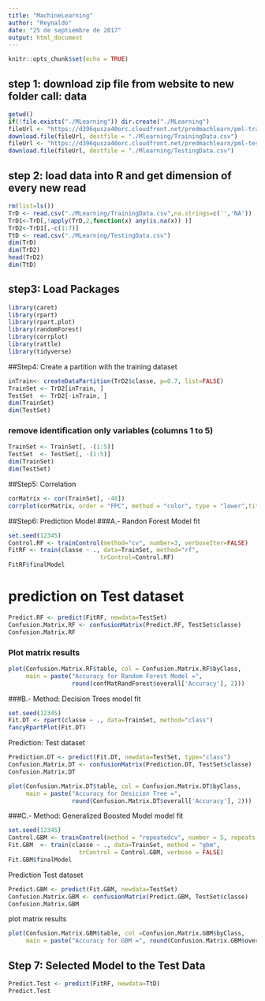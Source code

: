 ```yaml
---
title: "MachineLearning"
author: "Reynaldo"
date: "25 de septiembre de 2017"
output: html_document
---
```


```r
knitr::opts_chunk$set(echo = TRUE)
```
## step 1: download zip file from website to new folder call: data
```r
getwd()
if(!file.exists("./MLearning")) dir.create("./MLearning")
fileUrl <- "https://d396qusza40orc.cloudfront.net/predmachlearn/pml-training.csv"
download.file(fileUrl, destfile = "./Mlearning/TrainingData.csv")
fileUrl <- "https://d396qusza40orc.cloudfront.net/predmachlearn/pml-testing.csv"
download.file(fileUrl, destfile = "./Mlearning/TestingData.csv")
```
## step 2: load data into R and get dimension of every new read
```r
rm(list=ls()) 
TrD <- read.csv("./MLearning/TrainingData.csv",na.strings=c('','NA'))
TrD1<-TrD[,!apply(TrD,2,function(x) any(is.na(x)) )]
TrD2<-TrD1[,-c(1:7)]
TtD <- read.csv("./MLearning/TestingData.csv")
dim(TrD)
dim(TrD2)
head(TrD2)
dim(TtD)
```
## step3: Load Packages
```r
library(caret)
library(rpart)
library(rpart.plot)
library(randomForest)
library(corrplot)
library(rattle)
library(tidyverse)
```
##Step4: Create a partition with the training dataset 
```r
inTrain<- createDataPartition(TrD2$classe, p=0.7, list=FALSE)
TrainSet <- TrD2[inTrain, ]
TestSet  <- TrD2[-inTrain, ]
dim(TrainSet)
dim(TestSet)
```
### remove identification only variables (columns 1 to 5)
```r
TrainSet <- TrainSet[, -(1:5)]
TestSet  <- TestSet[, -(1:5)]
dim(TrainSet)
dim(TestSet)
```
##Step5: Correlation
```r
corMatrix <- cor(TrainSet[, -48])
corrplot(corMatrix, order = "FPC", method = "color", type = "lower",title = 'Correlation among Traits', tl.cex = 0.8, tl.col = rgb(0, 0, 0))
```
##Step6: Prediction Model
###A.- Randon Forest 
Model fit
```r
set.seed(12345)
Control.RF <- trainControl(method="cv", number=3, verboseIter=FALSE)
FitRF <- train(classe ~ ., data=TrainSet, method="rf",
                          trControl=Control.RF)
FitRF$finalModel
```
# prediction on Test dataset
```r
Predict.RF <- predict(FitRF, newdata=TestSet)
Confusion.Matrix.RF <- confusionMatrix(Predict.RF, TestSet$classe)
Confusion.Matrix.RF
```
### Plot matrix results
```r
plot(Confusion.Matrix.RF$table, col = Confusion.Matrix.RF$byClass, 
     main = paste("Accuracy for Random Forest Model =",
                  round(confMatRandForest$overall['Accuracy'], 2)))
```
###B.- Method: Decision Trees
model fit
```r
set.seed(12345)
Fit.DT <- rpart(classe ~ ., data=TrainSet, method="class")
fancyRpartPlot(Fit.DT)
```
Prediction: Test dataset
```r
Prediction.DT <- predict(Fit.DT, newdata=TestSet, type="class")
Confusion.Matrix.DT <- confusionMatrix(Prediction.DT, TestSet$classe)
Confusion.Matrix.DT
```

```r
plot(Confusion.Matrix.DT$table, col = Confusion.Matrix.DT$byClass, 
     main = paste("Accuracy for Desicion Tree =",
                  round(Confusion.Matrix.DT$overall['Accuracy'], 2)))
```
###C.- Method: Generalized Boosted Model
model fit
```r
set.seed(12345)
Control.GBM <- trainControl(method = "repeatedcv", number = 5, repeats = 1)
Fit.GBM  <- train(classe ~ ., data=TrainSet, method = "gbm",
                    trControl = Control.GBM, verbose = FALSE)
Fit.GBM$finalModel
```

Prediction Test dataset
```r
Predict.GBM <- predict(Fit.GBM, newdata=TestSet)
Confusion.Matrix.GBM <- confusionMatrix(Predict.GBM, TestSet$classe)
Confusion.Matrix.GBM
```

plot matrix results
```r
plot(Confusion.Matrix.GBM$table, col =Confusion.Matrix.GBM$byClass, 
     main = paste("Accuracy for GBM =", round(Confusion.Matrix.GBM$overall['Accuracy'], 2)))
```
## Step 7: Selected Model to the Test Data
```r
Predict.Test <- predict(FitRF, newdata=TtD)
Predict.Test
```
